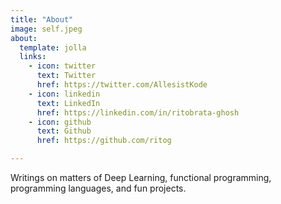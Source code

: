 ```yaml
---
title: "About"
image: self.jpeg
about:
  template: jolla
  links:
    - icon: twitter
      text: Twitter
      href: https://twitter.com/AllesistKode
    - icon: linkedin
      text: LinkedIn
      href: https://linkedin.com/in/ritobrata-ghosh
    - icon: github
      text: Github
      href: https://github.com/ritog

---
```


Writings on matters of Deep Learning, functional programming, programming languages, and fun projects. 
